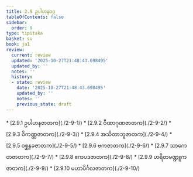 ```yaml
---
title: 2.9 ဥပါဟနဝဂ္ဂ
tableOfContents: false
sidebar:
  order: 9
type: tipitaka
basket: su
book: ja1
review:
  current: review
  updated: '2025-10-27T21:48:43.698495'
  updated_by: ''
  notes: ''
  history:
  - state: review
    date: '2025-10-27T21:48:43.698495'
    updated_by: ''
    notes: ''
    previous_state: draft
---
```



<ReviewStatus review={frontmatter.review} showDetails={true} />

<HypothesisAnnotation frontmatter={frontmatter} />

<DynamicBreadcrumb />



<TableOfContents book="ja1" section="2.9">
* [2.9.1 ဥပါဟနဇာတက](./2-9-1/)
* [2.9.2 ဝီဏာဂုဏဇာတက](./2-9-2/)
* [2.9.3 ဝိကဏ္ဏဇာတက](./2-9-3/)
* [2.9.4 အသိတာဘူဇာတက](./2-9-4/)
* [2.9.5 ဝစ္ဆနခဇာတက](./2-9-5/)
* [2.9.6 ဗကဇာတက](./2-9-6/)
* [2.9.7 သာကေတဇာတက](./2-9-7/)
* [2.9.8 ဧကပဒဇာတက](./2-9-8/)
* [2.9.9 ဟရိတမဏ္ဍူကဇာတက](./2-9-9/)
* [2.9.10 မဟာပိင်္ဂလဇာတက](./2-9-10/)
</TableOfContents>